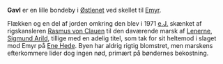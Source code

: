 {{title:Gavl}}
{{author:Laura Holmegaard}}
{{timestamp:2009-09-18T14:09:56Z}}
{{copyright:Gavl}}
'''Gavl''' er en lille bondeby i [[Østlenet]] ved skellet til [[Emyr]].

Flækken og en del af jorden omkring den blev i 1971 [[e.J.]] skænket af rigskansleren [[Rasmus von Clauen]] til den daværende marsk af [[Lenerne]], [[Sigmund Arild]], tillige med en adelig titel, som tak for sit heltemod i slaget mod Emyr på [[Ene Hede]]. Byen har aldrig rigtig blomstret, men marskens efterkommere lider dog ingen nød, primært på bøndernes bekostning.